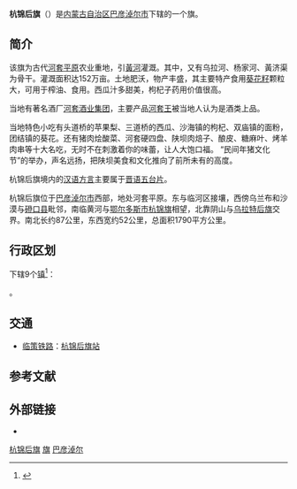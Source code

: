 {{coord|40|53|07.16|N|107|08|52.98|E|display=title}}
{{Infobox China County
| county = 杭锦后旗
| usedname = 
| nameorigin = 
| Photo = 
| Photoname = 
| map =
| map_caption = 
| Pinyin =  Hángjǐnhòu Qí
| Belong = [[内蒙古自治区|内蒙古自治区]][[巴彦淖尔市|巴彦淖尔市]]
| Types = [[市辖区|市辖区]]
| admincode =  150826
| founded = 
| seat = 陕坝镇
| officerTitle = 
| officer = 
| officerTitle2 = 
| officer2 = 
| division = 8
| town = 8
| township = 
| subdistrict = 
| dialect = 
| post code = 015400
| phone code = 478
| coordinate = 
| area = 1767平方千米
| area land = 
| area water = 
| census yr = 2004
| pop = 30万人
| density =  
| GDP = 
| GDP_as_of = 
| GDPPC = 
| carlicense = 蒙L
| web = www.hjhq.gov.cn
| web_title = 杭锦后旗政府网
}}
'''杭锦后旗'''（{{Mong|m=ᠬᠠᠩᠭᠢᠨ <br>ᠬᠣᠶᠢᠲᠤ <br>ᠬᠣᠰᠢᠭᠤ|k=Хангин хойд хошуу}}）是[[内蒙古自治区|内蒙古自治区]][[巴彦淖尔市|巴彦淖尔市]]下辖的一个旗。

==简介==
该旗为古代[[河套平原|河套平原]]农业重地，引[[黃河|黃河]]灌溉。其中，又有乌拉河、杨家河、黃济渠为骨干。灌溉面积达152万亩。土地肥沃，物产丰盛，其主要特产食用[[葵花籽|葵花籽]]颗粒大，可用于榨油、食用。西瓜汁多甜美，枸杞子药用价值很高。

当地有著名酒厂[[河套酒业集团|河套酒业集团]]，主要产品[[河套王|河套王]]被当地人认为是酒类上品。

当地特色小吃有头道桥的苹果梨、三道桥的西瓜、沙海镇的枸杞、双庙镇的面粉，团结镇的葵花。还有猪肉烩酸菜、河套硬四盘、陕坝肉焙子、酿皮、糖麻叶、烤羊肉串等十大名吃，无时不在刺激着你的味蕾，让人大饱口福。
“民间年猪文化节”的举办，声名远扬，把陕坝美食和文化推向了前所未有的高度。

杭锦后旗境内的[[汉语方言|汉语方言]]主要属于[[晋语|晋语]][[五台片|五台片]]。

杭锦后旗位于[[巴彦淖尔市|巴彦淖尔市]]西部，地处河套平原。东与临河区接壤，西傍乌兰布和沙漠与[[磴口县|磴口县]]毗邻，南临黄河与[[鄂尔多斯市|鄂尔多斯市]][[杭锦旗|杭锦旗]]相望，北靠阴山与[[乌拉特后旗|乌拉特后旗]]交界。南北长约87公里，东西宽约52公里，总面积1790平方公里。

== 行政区划 ==
{{PAGENAMEBASE}}下辖9个[[行政建制镇|镇]]<ref>{{PRC admin/ref sgc|15/08/26}}</ref>：

{{PRC admin/children|15/08/26}}。

== 交通 ==
* {{rint|cn|rail}}[[临策铁路|临策铁路]]：[[杭锦后旗站|杭锦后旗站]]

== 参考文献 ==
{{reflist}}

== 外部链接 ==
* {{Official website|http://www.hjhq.gov.cn/|name=杭锦后旗人民政府}}

{{杭锦后旗行政区划}}
{{巴彦淖尔市行政区划}}
{{内蒙古行政区划}}

[[Category:杭锦后旗|]]
[[Category:巴彦淖尔县级行政区|旗]]
[[Category:内蒙古自治区的旗|巴彦淖尔]]